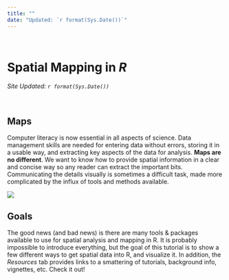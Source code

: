 ```yaml
---
title: ""
date: "Updated: `r format(Sys.Date())`"
---
```


<br> 

# Spatial Mapping in *R*

*Site Updated: `r format(Sys.Date())`*

<br>

## Maps

Computer literacy is now essential in all aspects of science. Data management skills are needed for entering data without errors, storing it in a usable way, and extracting key aspects of the data for analysis. **Maps are no different**. We want to know how to provide spatial information in a clear and concise way so any reader can extract the important bits. Communicating the details visually is sometimes a difficult task, made more complicated by the influx of tools and methods available. 

![](figs/farside_middle.jpg)


## Goals

The good news (and bad news) is there are many tools & packages available to use for spatial analysis and mapping in R. It is probably impossible to introduce everything, but the goal of this tutorial is to show a few different ways to get spatial data into R, and visualize it. In addition, the *Resources* tab provides links to a smattering of tutorials, background info, vignettes, etc. Check it out!

